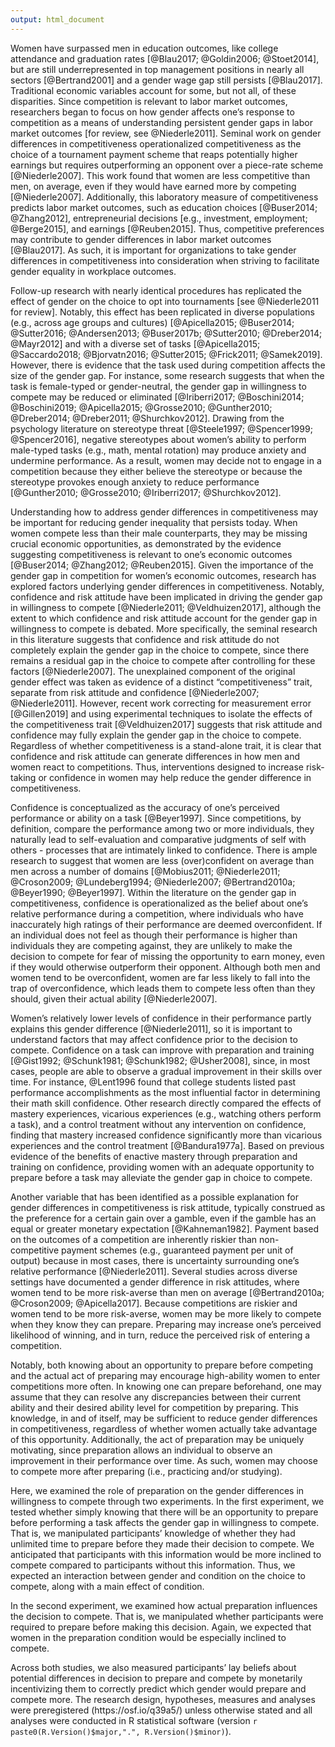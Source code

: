 ```yaml
---
output: html_document
---
```


Women have surpassed men in education outcomes, like college attendance and graduation rates [@Blau2017; @Goldin2006; @Stoet2014], but are still underrepresented in top management positions in nearly all sectors [@Bertrand2001] and a gender wage gap still persists [@Blau2017]. Traditional economic variables account for some, but not all, of these disparities. Since competition is relevant to labor market outcomes, researchers began to focus on how gender affects one's response to competition as a means of understanding persistent gender gaps in labor market outcomes [for review, see @Niederle2011]. Seminal work on gender differences in competitiveness operationalized competitiveness as the choice of a tournament payment scheme that reaps potentially higher earnings but requires outperforming an opponent over a piece-rate scheme [@Niederle2007]. This work found that women are less competitive than men, on average, even if they would have earned more by competing [@Niederle2007]. Additionally, this laboratory measure of competitiveness predicts labor market outcomes, such as education choices [@Buser2014; @Zhang2012], entrepreneurial decisions [e.g., investment, employment; @Berge2015], and earnings [@Reuben2015]. Thus, competitive preferences may contribute to gender differences in labor market outcomes [@Blau2017]. As such, it is important for organizations to take gender differences in competitiveness into consideration when striving to facilitate gender equality in workplace outcomes.  

Follow-up research with nearly identical procedures has replicated the effect of gender on the choice to opt into tournaments [see @Niederle2011 for review]. Notably, this effect has been replicated in diverse populations (e.g., across age groups and cultures) [@Apicella2015; @Buser2014; @Sutter2016; @Andersen2013; @Buser2017b; @Sutter2010; @Dreber2014; @Mayr2012] and with a diverse set of tasks [@Apicella2015; @Saccardo2018; @Bjorvatn2016; @Sutter2015; @Frick2011; @Samek2019]. However, there is evidence that the task used during competition affects the size of the gender gap. For instance, some research suggests that when the task is female-typed or gender-neutral, the gender gap in willingness to compete may be reduced or eliminated [@Iriberri2017; @Boschini2014; @Boschini2019; @Apicella2015; @Grosse2010; @Gunther2010; @Dreber2014; @Dreber2011; @Shurchkov2012]. Drawing from the psychology literature on stereotype threat [@Steele1997; @Spencer1999; @Spencer2016], negative stereotypes about women’s ability to perform male-typed tasks (e.g., math, mental rotation) may produce anxiety and undermine performance. As a result, women may decide not to engage in a competition because they either believe the stereotype or because the stereotype provokes enough anxiety to reduce performance [@Gunther2010; @Grosse2010; @Iriberri2017; @Shurchkov2012].  

Understanding how to address gender differences in competitiveness may be important for reducing gender inequality that persists today. When women compete less than their male counterparts, they may be missing crucial economic opportunities, as demonstrated by the evidence suggesting competitiveness is relevant to one’s economic outcomes [@Buser2014; @Zhang2012; @Reuben2015]. Given the importance of the gender gap in competition for women's economic outcomes, research has explored factors underlying gender differences in competitiveness. Notably, confidence and risk attitude have been implicated in driving the gender gap in willingness to compete [@Niederle2011; @Veldhuizen2017], although the extent to which confidence and risk attitude account for the gender gap in willingness to compete is debated. More specifically, the seminal research in this literature suggests that confidence and risk attitude do not completely explain the gender gap in the choice to compete, since there remains a residual gap in the choice to compete after controlling for these factors [@Niederle2007]. The unexplained component of the original gender effect was taken as evidence of a distinct "competitiveness" trait, separate from risk attitude and confidence [@Niederle2007; @Niederle2011]. However, recent work correcting for measurement error [@Gillen2019] and using experimental techniques to isolate the effects of the competitiveness trait [@Veldhuizen2017] suggests that risk attitude and confidence may fully explain the gender gap in the choice to compete. Regardless of whether competitiveness is a stand-alone trait, it is clear that confidence and risk attitude can generate differences in how men and women react to competitions. Thus, interventions designed to increase risk-taking or confidence in women may help reduce the gender difference in competitiveness.  

Confidence is conceptualized as the accuracy of one’s perceived performance or ability on a task [@Beyer1997]. Since competitions, by definition, compare the performance among two or more individuals, they naturally lead to self-evaluation and comparative judgments of self with others - processes that are intimately linked to confidence. There is ample research to suggest that women are less (over)confident on average than men across a number of domains [@Mobius2011; @Niederle2011; @Croson2009; @Lundeberg1994; @Niederle2007; @Bertrand2010a; @Beyer1990; @Beyer1997]. Within the literature on the gender gap in competitiveness, confidence is operationalized as the belief about one’s relative performance during a competition, where individuals who have inaccurately high ratings of their performance are deemed overconfident. If an individual does not feel as though their performance is higher than individuals they are competing against, they are unlikely to make the decision to compete for fear of missing the opportunity to earn money, even if they would otherwise outperform their opponent. Although both men and women tend to be overconfident, women are far less likely to fall into the trap of overconfidence, which leads them to compete less often than they should, given their actual ability [@Niederle2007]. 

Women’s relatively lower levels of confidence in their performance partly explains this gender difference [@Niederle2011], so it is important to understand factors that may affect confidence prior to the decision to compete. Confidence on a task can improve with preparation and training [@Gist1992; @Schunk1981; @Schunk1982; @Usher2008], since, in most cases, people are able to observe a gradual improvement in their skills over time. For instance, @Lent1996 found that college students listed past performance accomplishments as the most influential factor in determining their math skill confidence. Other research directly compared the effects of mastery experiences, vicarious experiences (e.g., watching others perform a task), and a control treatment without any intervention on confidence, finding that mastery increased confidence significantly more than vicarious experiences and the control treatment [@Bandura1977a]. Based on previous evidence of the benefits of enactive mastery through preparation and training on confidence, providing women with an adequate opportunity to prepare before a task may alleviate the gender gap in choice to compete.

Another variable that has been identified as a possible explanation for gender differences in competitiveness is risk attitude, typically construed as the preference for a certain gain over a gamble, even if the gamble has an equal or greater monetary expectation [@Kahneman1982]. Payment based on the outcomes of a competition are inherently riskier than non-competitive payment schemes (e.g., guaranteed payment per unit of output) because in most cases, there is uncertainty surrounding one's relative performance [@Niederle2011]. Several studies across diverse settings have documented a gender difference in risk attitudes, where women tend to be more risk-averse than men on average [@Bertrand2010a; @Croson2009; @Apicella2017]. Because competitions are riskier and women tend to be more risk-averse, women may be more likely to compete when they know they can prepare. Preparing may increase one's perceived likelihood of winning, and in turn, reduce the perceived risk of entering a competition.    

Notably, both knowing about an opportunity to prepare before competing and the actual act of preparing may encourage high-ability women to enter competitions more often. In knowing one can prepare beforehand, one may assume that they can resolve any discrepancies between their current ability and their desired ability level for competition by preparing. This knowledge, in and of itself, may be sufficient to reduce gender differences in competitiveness, regardless of whether women actually take advantage of this opportunity. Additionally, the act of preparation may be uniquely motivating, since preparation allows an individual to observe an improvement in their performance over time. As such, women may choose to compete more after preparing (i.e., practicing and/or studying). 

Here, we examined the role of preparation on the gender differences in willingness to compete through two experiments. In the first experiment, we tested whether simply knowing that there will be an opportunity to prepare before performing a task affects the gender gap in willingness to compete. That is, we manipulated participants’ knowledge of whether they had unlimited time to prepare before they made their decision to compete. We anticipated that participants with this information would be more inclined to compete compared to participants without this information. Thus, we expected an interaction between gender and condition on the choice to compete, along with a main effect of condition.

In the second experiment, we examined how actual preparation influences the decision to compete. That is, we manipulated whether participants were required to prepare before making this decision. Again, we expected that women in the preparation condition would be especially inclined to compete.

Across both studies, we also measured participants' lay beliefs about potential differences in decision to prepare and compete by monetarily incentivizing them to correctly predict which gender would prepare and compete more. The research design, hypotheses, measures and analyses were preregistered (https://osf.io/q39a5/) unless otherwise stated and all analyses were conducted in R statistical software (version `r paste0(R.Version()$major,".", R.Version()$minor)`). 
